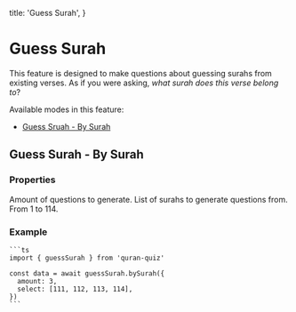  title: 'Guess Surah',
}


# Guess Surah

This feature is designed to make questions about guessing surahs from existing verses. As if you were asking, _what surah does this verse belong to_?

Available modes in this feature:

- [Guess Sruah - By Surah](#guess-surah-by-surah)

## Guess Surah - By Surah

### Properties

<Properties>
  <Property name="amount" type="number">
    Amount of questions to generate.
  </Property>
  <Property name="select" type="array of number">
    List of surahs to generate questions from. From 1 to 114.
  </Property>
</Properties>

### Example

<Col sticky>

    ```ts
    import { guessSurah } from 'quran-quiz'

    const data = await guessSurah.bySurah({
      amount: 3,
      select: [111, 112, 113, 114],
    })
    ```

</Col>
